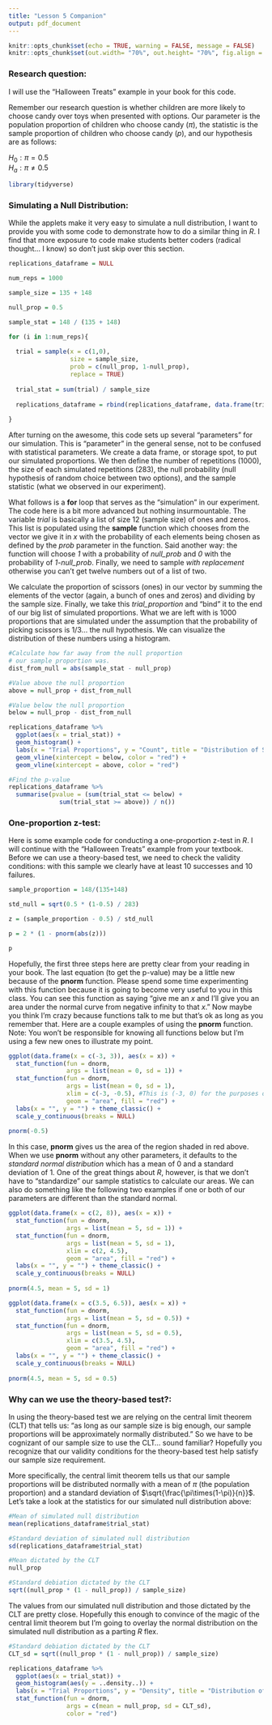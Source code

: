 ```yaml
---
title: "Lesson 5 Companion"
output: pdf_document
---
```


```r
knitr::opts_chunk$set(echo = TRUE, warning = FALSE, message = FALSE)
knitr::opts_chunk$set(out.width= "70%", out.height= "70%", fig.align = "center") 
```

### Research question:

I will use the "Halloween Treats" example in your book for this code.

Remember our research question is whether children are more likely to choose candy over toys when presented with options. Our parameter is the population proportion of children who choose candy ($\pi$), the statistic is the sample proportion of children who choose candy (*p*), and our hypothesis are as follows:

$H_{0}: \pi = 0.5$  
$H_{a}: \pi \neq 0.5$

```r
library(tidyverse)
```
### Simulating a Null Distribution:

While the applets make it very easy to simulate a null distribution, I want to provide you with some code to demonstrate how to do a similar thing in *R*. I find that more exposure to code make students better coders (radical thought... I know) so don't just skip over this section. 
```r
replications_dataframe = NULL

num_reps = 1000

sample_size = 135 + 148

null_prop = 0.5

sample_stat = 148 / (135 + 148)

for (i in 1:num_reps){
  
  trial = sample(x = c(1,0), 
                 size = sample_size, 
                 prob = c(null_prop, 1-null_prop), 
                 replace = TRUE)
  
  trial_stat = sum(trial) / sample_size
  
  replications_dataframe = rbind(replications_dataframe, data.frame(trial_stat))
  
}
```
After turning on the awesome, this code sets up several "parameters" for our simulation. This is "parameter" in the general sense, not to be confused with statistical parameters. We create a data frame, or storage spot, to put our simulated proportions. We then define the number of repetitions (1000), the size of each simulated repetitions (283), the null probability (null hypothesis of random choice between two options), and the sample statistic (what we observed in our experiment). 

What follows is a **for** loop that serves as the "simulation" in our experiment. The code here is a bit more advanced but nothing insurmountable. The variable *trial* is basically a list of size 12 (sample size) of ones and zeros. This list is populated using the **sample** function which chooses from the vector we give it in *x* with the probability of each elements being chosen as defined by the *prob* parameter in the function. Said another way: the function will choose *1* with a probability of *null_prob* and *0* with the probability of *1-null_prob*. Finally, we need to sample *with replacement* otherwise you can't get twelve numbers out of a list of two.

We calculate the proportion of scissors (ones) in our vector by summing the elements of the vector (again, a bunch of ones and zeros) and dividing by the sample size. Finally, we take this *trial_proportion* and "bind" it to the end of our big list of simulated proportions. What we are left with is 1000 proportions that are simulated under the assumption that the probability of picking scissors is 1/3... the null hypothesis. We can visualize the distribution of these numbers using a histogram.

```r
#Calculate how far away from the null proportion
# our sample proportion was.
dist_from_null = abs(sample_stat - null_prop)

#Value above the null proportion
above = null_prop + dist_from_null

#Value below the null proportion
below = null_prop - dist_from_null

replications_dataframe %>%
  ggplot(aes(x = trial_stat)) +
  geom_histogram() +
  labs(x = "Trial Proportions", y = "Count", title = "Distribution of Simulated Proportions") +
  geom_vline(xintercept = below, color = "red") +
  geom_vline(xintercept = above, color = "red")

#Find the p-value
replications_dataframe %>%
  summarise(pvalue = (sum(trial_stat <= below) + 
              sum(trial_stat >= above)) / n())
```
### One-proportion z-test:

Here is some example code for conducting a one-proportion z-test in *R*. I will continue with the "Halloween Treats" example from your textbook. Before we can use a theory-based test, we need to check the validity conditions: with this sample we clearly have at least 10 successes and 10 failures.
```r
sample_proportion = 148/(135+148)

std_null = sqrt(0.5 * (1-0.5) / 283)

z = (sample_proportion - 0.5) / std_null

p = 2 * (1 - pnorm(abs(z)))

p
```
Hopefully, the first three steps here are pretty clear from your reading in your book. The last equation (to get the p-value) may be a little new because of the **pnorm** function.  Please spend some time experimenting with this function because it is going to become very useful to you in this class. You can see this function as saying "give me an *x* and I'll give you an area under the normal curve from negative infinity to that *x*." Now maybe you think I'm crazy because functions talk to me but that's ok as long as you remember that. Here are a couple examples of using the **pnorm** function. Note: You won't be responsible for knowing all functions below but I'm using a few new ones to illustrate my point.

```r
ggplot(data.frame(x = c(-3, 3)), aes(x = x)) +
  stat_function(fun = dnorm, 
                args = list(mean = 0, sd = 1)) +
  stat_function(fun = dnorm, 
                args = list(mean = 0, sd = 1), 
                xlim = c(-3, -0.5), #This is (-3, 0) for the purposes of plotting.
                geom = "area", fill = "red") +
  labs(x = "", y = "") + theme_classic() +
  scale_y_continuous(breaks = NULL)
       
pnorm(-0.5)
```
In this case, **pnorm** gives us the area of the region shaded in red above. When we use **pnorm** without any other parameters, it defaults to the *standard normal distribution* which has a mean of 0 and a standard deviation of 1. One of the great things about *R*, however, is that we don't have to "standardize" our sample statistics to calculate our areas. We can also do something like the following two examples if one or both of our parameters are different than the standard normal.
```r
ggplot(data.frame(x = c(2, 8)), aes(x = x)) +
  stat_function(fun = dnorm, 
                args = list(mean = 5, sd = 1)) +
  stat_function(fun = dnorm, 
                args = list(mean = 5, sd = 1), 
                xlim = c(2, 4.5),
                geom = "area", fill = "red") +
  labs(x = "", y = "") + theme_classic() +
  scale_y_continuous(breaks = NULL)
       
pnorm(4.5, mean = 5, sd = 1)

ggplot(data.frame(x = c(3.5, 6.5)), aes(x = x)) +
  stat_function(fun = dnorm, 
                args = list(mean = 5, sd = 0.5)) +
  stat_function(fun = dnorm, 
                args = list(mean = 5, sd = 0.5), 
                xlim = c(3.5, 4.5),
                geom = "area", fill = "red") +
  labs(x = "", y = "") + theme_classic() +
  scale_y_continuous(breaks = NULL)
       
pnorm(4.5, mean = 5, sd = 0.5)
```

### Why can we use the theory-based test?:

In using the theory-based test we are relying on the central limit theorem (CLT) that tells us: "as long as our sample size is big enough, our sample proportions will be approximately normally distributed." So we have to be cognizant of our sample size to use the CLT... sound familiar? Hopefully you recognize that our validity conditions for the theory-based test help satisfy our sample size requirement.

More specifically, the central limit theorem tells us that our sample proportions will be distributed normally with a mean of $\pi$ (the population proportion) and a standard deviation of $\sqrt{\frac{\pi\times(1-\pi)}{n}}$. Let's take a look at the statistics for our simulated null distribution above:

```r
#Mean of simulated null distribution
mean(replications_dataframe$trial_stat)

#Standard deviation of simulated null distribution
sd(replications_dataframe$trial_stat)

#Mean dictated by the CLT
null_prop

#Standard debiation dictated by the CLT
sqrt((null_prop * (1 - null_prop)) / sample_size)

```

The values from our simulated null distribution and those dictated by the CLT are pretty close. Hopefully this enough to convince of the magic of the central limit theorem but I'm going to overlay the normal distribution on the simulated null distribution as a parting *R* flex.
```r
#Standard debiation dictated by the CLT
CLT_sd = sqrt((null_prop * (1 - null_prop)) / sample_size)

replications_dataframe %>%
  ggplot(aes(x = trial_stat)) +
  geom_histogram(aes(y = ..density..)) +
  labs(x = "Trial Proportions", y = "Density", title = "Distribution of Simulated Proportions") +
  stat_function(fun = dnorm,
                args = c(mean = null_prop, sd = CLT_sd),
                color = "red")
```